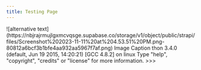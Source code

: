```yaml
---
title: Testing Page
---
```

<div className="content-chunk" data-subsection-id = "Chunk One">
![alternative text](https://nbjrajrmujlgxmcvqsge.supabase.co/storage/v1/object/public/strapi/files/Screenshot%202023-11-11%20at%204.53.51%20PM.png-80812a6bcf3b1bfe4aa932aa5967f7af.png) Image Caption thon 3.4.0 (default, Jun 19 2015, 14:20:21) [GCC 4.8.2] on linux Type "help", "copyright", "credits" or "license" for more information. >>>
</div>
